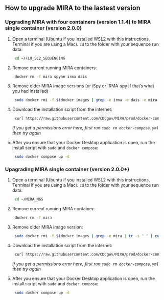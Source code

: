 ## How to upgrade MIRA to the lastest version

   
### Upgrading MIRA with four containers (version 1.1.4) to MIRA single container (version 2.0.0)
   
1. Open a terminal (Ubuntu if you installed WSL2 with this instructions, Terminal if you are using a Mac). `cd` to the folder with your sequence run data:
   
   ```bash
    cd ~/FLU_SC2_SEQUENCING
   ```

2. Remove current running MIRA containers:

   ```bash
    docker rm -f mira spyne irma dais
   ```

3. Remove older MIRA image versions (or iSpy or IRMA-spy if that's what you had installed)

   ```bash
    sudo docker rmi -f $(docker images | grep -e irma -e dais -e mira -e spyne | tr -s " " | cut -f3 -d" ")
   ```

4. Download the installation script from the internet:
   
   ```bash
    curl https://raw.githubusercontent.com/CDCgov/MIRA/prod/docker-compose-cdcgov.yml | sed "s%/path/to/data%$(pwd)/%g" > docker-compose.yml
   ```

   _if you get a permissions error here, first run `sudo rm docker-compose.yml` then try again_

5. After you ensure that your Docker Desktop application is open, run the install script with `sudo` and `docker compose`:
   
   ```bash
    sudo docker compose up -d
   ```

### Upagrading MIRA single container (version 2.0.0+)

1. Open a terminal (Ubuntu if you installed WSL2 with this instructions, Terminal if you are using a Mac). `cd` to the folder with your sequence run data:
   
   ```bash
    cd ~/MIRA_NGS
   ```

2. Remove current running MIRA container:

   ```bash
    docker rm -f mira
   ```

3. Remove older MIRA image version:

   ```bash
    sudo docker rmi -f $(docker images | grep -e mira | tr -s " " | cut -f3 -d" ")
   ```

4. Download the installation script from the internet:
   
   ```bash
    curl https://raw.githubusercontent.com/CDCgov/MIRA/prod/docker-compose-cdcgov.yml | sed "s%/path/to/data%$(pwd)/%g" > docker-compose.yml
   ```

   _if you get a permissions error here, first run `sudo rm docker-compose.yml` then try again_

5. After you ensure that your Docker Desktop application is open, run the install script with `sudo` and `docker compose`:
   
   ```bash
    sudo docker compose up -d
   ```
